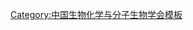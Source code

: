 {{Navbox
| name   = 中国生物化学与分子生物学会第六届理事会
| title  = [[中国生物化学会]]第六届理事会{{to}}[[中国生物化学与分子生物学会]]第六届理事会<ref group="注">注1：1993年10月改名</ref>
| above  = 1993年8月－1997年11月
| bodyclass = hlist
| group1 = 名誉理事长
| list1  = [[王应睐]]
| group2 = 名誉理事
| list2  =
* [[王应睐]]
* [[万昕|万　昕]]
* [[郑集|郑　集]]
* [[张昌颖]]
* [[沈昭文]]
* [[汪猷|汪　猷]]
* [[罗登义]]
* [[任邦哲]]
* [[魏琦|魏　琦]]
| group3 = 理事长
| list3  = [[邹承鲁]]
| group4 = 副理事长
| list4  = 
* [[杨福愉]]
* [[敖世洲]]
* [[祁国荣]]
| group5 = 常务理事
| list5  = 
* [[王琳芳]]
* [[孙崇荣]]
* [[祁国荣]]
* [[刘树森]]
* [[邹承鲁]]
* [[杨福愉]]
* [[陈诗书]]
* [[陈惠黎]]
* [[张迺衡]]
* [[姚仁杰]]
* [[夏寿萱]]
* [[敖世洲]]
* [[强伯勤]]
| group6 = 理事
| list6  = 
* [[尹永诜]]
* [[王汝瑞]]
* [[王学敏]]
* [[王贤舜]]
* [[王保安]]
* [[王琳芳]]
* [[王殿鸿]]
* [[尤崇杓]]
* [[冯宗忱]]
* [[石育原]]
* [[孙崇荣]]
* [[祁国荣]]
* [[刘树森]]
* [[乔德峻]]
* [[阮长耿]]
* [[李金生]]
* [[何启智]]
* [[何立望]]
* [[吴松刚]]
* [[汤新之]]
* [[邵靖宇]]
* [[陈诗书]]
* [[陈海宝]]
* [[陈琼华]]
* [[陈惠黎]]
* [[尚克进]]
* [[金以丰]]
* [[金由辛]]
* [[苗健|苗　健]]
* [[林栖凤]]
* [[邹承鲁]]
* [[杨福愉]]
* [[张龙翔]]
* [[张迺衡]]
* [[张庭芳]]
* [[赵文明]]
* [[姚仁杰]]
* [[俞俊棠]]
* [[郭勇|郭　勇]]
* [[夏寿萱]]
* [[敖世洲]]
* [[徐永华]]
* [[徐松德]]
* [[徐晓利]]
* [[袁静明]]
* [[黄大年]]
* [[龚祖埙]]
* [[韩仪|韩　仪]]
* [[景乃禾]]
* [[强伯勤]]
* [[曾仲奎]]
* [[舒雨燕]]
* [[喻梅辉]]
* [[董燕麟]]
* [[彭兴华]]
* [[睢天林]]
* [[戴长伯]]
| group7 = 秘书长
| list7  = [[杨福愉]]
| group8 = 副秘书长
| list8  =
* [[袁士龙]]
* [[杨天恩]]
* [[姚仁杰]]
| below  = <references group="注"/>
}}<noinclude>
{{collapsible option}}
[[Category:中国生物化学与分子生物学会模板]]
</noinclude>